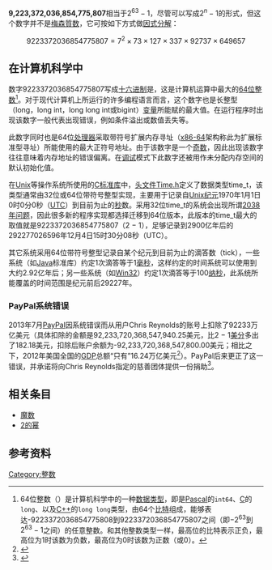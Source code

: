{{NoteTA
|G1=Math
|G2 = IT
}}
'''9,223,372,036,854,775,807'''相当于<math>2^{63} - 1</math>，尽管可以写成<math>2^n - 1</math>的形式，但这个数字并不是[[梅森質数|梅森質数]]，它可按如下方式做[[因式分解|因式分解]]：

:<math>9223372036854775807 = 7^2 \times 73 \times 127 \times 337 \times 92737 \times 649657</math>

==在计算机科学中==

数字9223372036854775807写成[[十六进制|十六进制]]是{{nowrap|7FFF,FFFF,FFFF,FFFF{{sub|16}}}}，这是计算机运算中最大的[[64位|64位]][[整数_(计算机科学)|整数]]<ref>64位整数（{{lang-en|64-bit integer}}）是计算机科学中的一种[[数据类型|数据类型]]，即是[[Pascal_(编程语言)|Pascal]]的<code>int64</code>、[[C语言|C]]的<code>long</code>、以及[[C++|C++]]的<code>long long</code>类型，由64个[[比特|比特]]组成，能够表达-9223372036854775808到9223372036854775807之间（即<math>-2^{63}</math>到<math> 2^{63}-1</math>之间）的任意整数。和其他整数类型一样，最高位的比特表示正负，最高位为1时该数为负数，最高位为0时该数为正数（或0）。</ref>。对于现代计算机上所运行的许多编程语言而言，这个数字也是长整型（long，long int，long long int或bigint）[[变量|变量]]所能赋的最大值。在运行程序时出现该数字一般代表出现错误，例如条件溢出或数值丢失等。

此数字同时也是64位[[CPU|处理器]]采取带符号扩展内存寻址（[[x86-64|x86-64]]架构称此为扩展标准型寻址）所能使用的最大正符号地址。由于该数字是一个[[奇数|奇数]]，因此出现该数字往往意味着内存地址的错误偏离。在[[调试|调试]]模式下此数字还被用作未分配内存空间的默认初始化值。

在[[Unix|Unix]]等操作系统所使用的[[C標準函式庫|C标准库]]中，[[头文件|头文件]][[Time.h|Time.h]]定义了数据类型time_t，该类型通常由32位或64位带符号整型实现，主要用于记录自[[Unix时间|Unix纪元]]1970年1月1日0时0分0秒（[[UTC|UTC]]）到目前为止的[[秒|秒]]数。采用32位time_t的系统会出现所谓[[2038年问题|2038年问题]]，因此很多新的程序实现都选择迁移到64位版本，此版本的time_t最大的取值就是9223372036854775807（2{{sup|63}} − 1），足够记录到2900亿年后的292277026596年12月4日15时30分08秒（UTC）。

其它系统采用64位带符号整型记录自某个纪元到目前为止的滴答数（tick），一些系统（如[[Java|Java]]标准库）约定1次滴答等于1[[毫秒|毫秒]]，这样约定的时间系统可以使用到大约2.92亿年后；另一些系统（如[[Win32|Win32]]）约定1次滴答等于100[[纳秒|纳秒]]，此系统所能覆盖的时间范围是纪元前后29227年。

===PayPal系统错误===
2013年7月[[PayPal|PayPal]]因系统错误而从用户Chris Reynolds的账号上扣除了92233万亿美元（具体扣除的金额是92,233,720,368,547,940.25美元，比2{{sup|63}} − 1[[美分|美分]]多出了182.18美元，扣除后账户余额为-92,233,720,368,547,800.00美元；相比之下，2012年美国全国的[[GDP|GDP]]总额“只有”16.24万亿美元<ref>{{Cite web |url=http://databank.worldbank.org/data/download/GDP.pdf |title=2012年各国GDP统计 -- 世界银行 |accessdate=2014-03-26 |archive-date=2017-02-01 |archive-url=https://web.archive.org/web/20170201165545/http://databank.worldbank.org/data/download/GDP.pdf |dead-url=no }}</ref>）。PayPal后来更正了这一错误，并承诺将向Chris Reynolds指定的慈善团体提供一份捐助<ref>{{cite web | url = http://www.dailyfinance.com/on/paypal-statement-92-quadrillion-balance/ | title = PayPal Glitch Actually Put Man $92 Quadrillion in the Red | publisher = Daily Finance | year = 2013 | accessdate = 18 September 2013 | quote =  | archive-url = https://web.archive.org/web/20140317184421/http://www.dailyfinance.com/on/paypal-statement-92-quadrillion-balance/ | archive-date = 2014-03-17 | dead-url = yes }}</ref>。

==相关条目==
* [[魔術數字_(程式設計)|魔数]]
* [[2的幂|2的幂]]

==参考资料==
{{Reflist}}

[[Category:整数|Category:整数]]